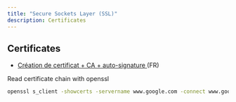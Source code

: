 ```yaml
---
title: "Secure Sockets Layer (SSL)"
description: Certificates
---
```


## Certificates

* [Création de certificat + CA + auto-signature ](http://www.linux-france.org/prj/edu/archinet/systeme/ch24s03.html) (FR)

Read certificate chain with openssl

```bash
openssl s_client -showcerts -servername www.google.com -connect www.google.com:443 </dev/null
```